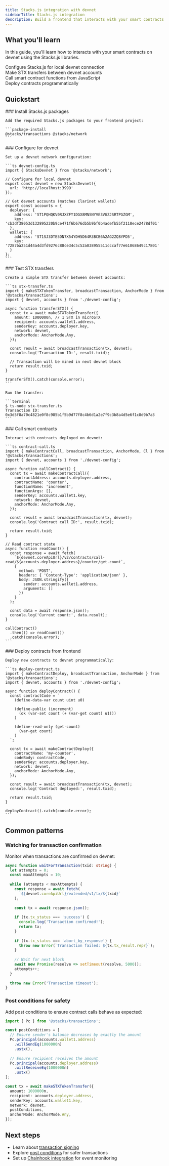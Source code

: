 ```yaml
---
title: Stacks.js integration with devnet
sidebarTitle: Stacks.js integration
description: Build a frontend that interacts with your smart contracts on devnet using the Stacks.js libraries.
---
```




## What you'll learn

In this guide, you'll learn how to interacts with your smart contracts on devnet using the Stacks.js libraries.

<div className="space-y-3 my-6">
  <div className="flex items-start gap-3">
    <ArrowRight className="h-4 w-4 text-brand-orange mt-1.5 flex-shrink-0" />
    <span>Configure Stacks.js for local devnet connection</span>
  </div>
  <div className="flex items-start gap-3">
    <ArrowRight className="h-4 w-4 text-brand-orange mt-1.5 flex-shrink-0" />
    <span>Make STX transfers between devnet accounts</span>
  </div>
  <div className="flex items-start gap-3">
    <ArrowRight className="h-4 w-4 text-brand-orange mt-1.5 flex-shrink-0" />
    <span>Call smart contract functions from JavaScript</span>
  </div>
  <div className="flex items-start gap-3">
    <ArrowRight className="h-4 w-4 text-brand-orange mt-1.5 flex-shrink-0" />
    <span>Deploy contracts programmatically</span>
  </div>
</div>

## Quickstart

<Steps>
  <Step>
    ### Install Stacks.js packages
    
    Add the required Stacks.js packages to your frontend project:

    ```package-install
    @stacks/transactions @stacks/network
    ```
  </Step>

  <Step>
    ### Configure for devnet
    
    Set up a devnet network configuration:

    ```ts devnet-config.ts
    import { StacksDevnet } from '@stacks/network';

    // Configure for local devnet
    export const devnet = new StacksDevnet({
      url: 'http://localhost:3999'
    });

    // Get devnet accounts (matches Clarinet wallets)
    export const accounts = {
      deployer: {
        address: 'ST1PQHQKV0RJXZFY1DGX8MNSNYVE3VGZJSRTPGZGM',
        key: 'cb3df38053d132895220b9ce471f6b676db5b9bf0b4adefb55f2118ece2478df01'
      },
      wallet1: {
        address: 'ST1SJ3DTE5DN7X54YDH5D64R3BCB6A2AG2ZQ8YPD5',
        key: '7287ba251d44a4d3fd9276c88ce34c5c52a038955511cccaf77e61068649c17801'
      }
    };
    ```
  </Step>

  <Step>
    ### Test STX transfers
    
    Create a simple STX transfer between devnet accounts:

    ```ts stx-transfer.ts
    import { makeSTXTokenTransfer, broadcastTransaction, AnchorMode } from '@stacks/transactions';
    import { devnet, accounts } from './devnet-config';

    async function transferSTX() {
      const tx = await makeSTXTokenTransfer({
        amount: 1000000n, // 1 STX in microSTX
        recipient: accounts.wallet1.address,
        senderKey: accounts.deployer.key,
        network: devnet,
        anchorMode: AnchorMode.Any,
      });

      const result = await broadcastTransaction(tx, devnet);
      console.log('Transaction ID:', result.txid);
      
      // Transaction will be mined in next devnet block
      return result.txid;
    }

    transferSTX().catch(console.error);
    ```

    Run the transfer:

    ```terminal
    $ ts-node stx-transfer.ts
    Transaction ID: 0x3d5f8a70c4821e0f8c985b1f5b9d77f8c4b6d1a2e7f9c3b8a4d5e6f1c8d9b7a3
    ```
  </Step>

  <Step>
    ### Call smart contracts
    
    Interact with contracts deployed on devnet:

    ```ts contract-call.ts
    import { makeContractCall, broadcastTransaction, AnchorMode, Cl } from '@stacks/transactions';
    import { devnet, accounts } from './devnet-config';

    async function callContract() {
      const tx = await makeContractCall({
        contractAddress: accounts.deployer.address,
        contractName: 'counter',
        functionName: 'increment',
        functionArgs: [],
        senderKey: accounts.wallet1.key,
        network: devnet,
        anchorMode: AnchorMode.Any,
      });

      const result = await broadcastTransaction(tx, devnet);
      console.log('Contract call ID:', result.txid);
      
      return result.txid;
    }

    // Read contract state
    async function readCount() {
      const response = await fetch(
        `${devnet.coreApiUrl}/v2/contracts/call-read/${accounts.deployer.address}/counter/get-count`,
        {
          method: 'POST',
          headers: { 'Content-Type': 'application/json' },
          body: JSON.stringify({
            sender: accounts.wallet1.address,
            arguments: []
          })
        }
      );

      const data = await response.json();
      console.log('Current count:', data.result);
    }

    callContract()
      .then(() => readCount())
      .catch(console.error);
    ```
  </Step>

  <Step>
    ### Deploy contracts from frontend
    
    Deploy new contracts to devnet programmatically:

    ```ts deploy-contract.ts
    import { makeContractDeploy, broadcastTransaction, AnchorMode } from '@stacks/transactions';
    import { devnet, accounts } from './devnet-config';

    async function deployContract() {
      const contractCode = `
        (define-data-var count uint u0)
        
        (define-public (increment)
          (ok (var-set count (+ (var-get count) u1)))
        )
        
        (define-read-only (get-count)
          (var-get count)
        )
      `;

      const tx = await makeContractDeploy({
        contractName: 'my-counter',
        codeBody: contractCode,
        senderKey: accounts.deployer.key,
        network: devnet,
        anchorMode: AnchorMode.Any,
      });

      const result = await broadcastTransaction(tx, devnet);
      console.log('Contract deployed:', result.txid);
      
      return result.txid;
    }

    deployContract().catch(console.error);
    ```
  </Step>
</Steps>

## Common patterns

### Watching for transaction confirmation

Monitor when transactions are confirmed on devnet:

```ts transaction-monitor.ts
async function waitForTransaction(txid: string) {
  let attempts = 0;
  const maxAttempts = 10;
  
  while (attempts < maxAttempts) {
    const response = await fetch(
      `${devnet.coreApiUrl}/extended/v1/tx/${txid}`
    );
    
    const tx = await response.json();
    
    if (tx.tx_status === 'success') {
      console.log('Transaction confirmed!');
      return tx;
    }
    
    if (tx.tx_status === 'abort_by_response') {
      throw new Error(`Transaction failed: ${tx.tx_result.repr}`);
    }
    
    // Wait for next block
    await new Promise(resolve => setTimeout(resolve, 5000));
    attempts++;
  }
  
  throw new Error('Transaction timeout');
}
```

### Post conditions for safety

Add post conditions to ensure contract calls behave as expected:

```ts safe-transfer.ts
import { Pc } from '@stacks/transactions';

const postConditions = [
  // Ensure sender's balance decreases by exactly the amount
  Pc.principal(accounts.wallet1.address)
    .willSendEq(1000000n)
    .ustx(),
    
  // Ensure recipient receives the amount
  Pc.principal(accounts.deployer.address)
    .willReceiveEq(1000000n)
    .ustx()
];

const tx = await makeSTXTokenTransfer({
  amount: 1000000n,
  recipient: accounts.deployer.address,
  senderKey: accounts.wallet1.key,
  network: devnet,
  postConditions,
  anchorMode: AnchorMode.Any,
});
```

## Next steps

- Learn about [transaction signing](/stacks/stacks.js/packages/transactions)
- Explore [post conditions](/stacks/stacks.js/concepts/post-conditions) for safer transactions
- Set up [Chainhook integration](/tools/clarinet/integrations/chainhook-integration) for event monitoring